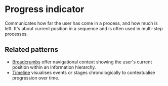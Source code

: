 
<Meta of={ProgressIndicatorStories} />

# Progress indicator

Communicates how far the user has come in a process, and how much is left.
It's about current position in a sequence and is often used in multi-step processes.

<Canvas of={ProgressIndicatorStories.Basic} />

## Related patterns

- [Breadcrumbs](../?path=/docs/components-breadcrumbs--docs) offer navigational context showing the user's current position within an information hierarchy.
- [Timeline](../?path=/docs/react_timeline--docs) visualises events or stages chronologically to contextualise progression over time.